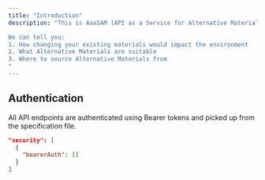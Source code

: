 ```yaml
---
title: "Introduction"
description: "This is AaaSAM (API as a Service for Alternative Materials).

We can tell you: 
1. How changing your existing materials would impact the environment 
2. What Alternative Materials are suitable 
3. Where to source Alternative Materials from
"
---
```


## Authentication

All API endpoints are authenticated using Bearer tokens and picked up from the specification file.

```json
"security": [
  {
    "bearerAuth": []
  }
]
```